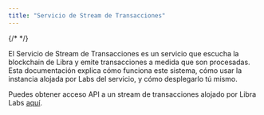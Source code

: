 ```yaml
---
title: "Servicio de Stream de Transacciones"
---
```


{/* <IndexerBetaNotice /> */}

El Servicio de Stream de Transacciones es un servicio que escucha la blockchain de Libra y emite transacciones a medida que son procesadas. Esta documentación explica cómo funciona este sistema, cómo usar la instancia alojada por Labs del servicio, y cómo desplegarlo tú mismo.

Puedes obtener acceso API a un stream de transacciones alojado por Libra Labs [aquí](/build/indexer/txn-stream/libra2-hosted-txn-stream).
